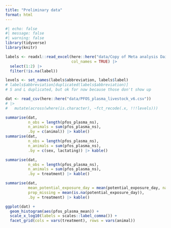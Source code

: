 ```yaml
---
title: "Preliminary data"
format: html
---
```


```r
#| echo: false
#| message: false
#| warning: false
library(tidyverse)
library(knitr)

labels <- readxl::read_excel(here::here("data/Copy of Meta analysis Dairy and Beef -  abbreviations.xlsx"),
                             col_names = TRUE) |>
  select(1:2) |>
  filter(!is.na(label))

levels <- set_names(labels$abbreviation, labels$label)
# labels$abbreviation[duplicated(labels$abbreviation)]
# S and L duplicated, but ok for now because those don't show up

dat <- read_csv(here::here("data/PFOS_plasma_livestock_v6.csv"))
# |>
#   mutate(across(where(is.character), ~fct_recode(.x, !!!levels)))

summarise(dat, 
          n_obs = length(pfos_plasma_ns),
          n_animals = sum(pfos_plasma_ns),
          .by = c(animal)) |> kable()
summarise(dat, 
          n_obs = length(pfos_plasma_ns),
          n_animals = sum(pfos_plasma_ns),
          .by = c(sex, lactating)) |> kable()

summarise(dat, 
          n_obs = length(pfos_plasma_ns),
          n_animals = sum(pfos_plasma_ns),
          .by = treatment) |> kable()

summarise(dat, 
          mean_potential_exposure_day = mean(potential_exposure_day, na.rm = TRUE),
          prop_missing = mean(is.na(potential_exposure_day)),
          .by = treatment) |> kable()

ggplot(dat) +
  geom_histogram(aes(pfos_plasma_mean)) +
  scale_x_log10(labels = scales::label_comma()) +
  facet_grid(cols = vars(treatment), rows = vars(animal))
```